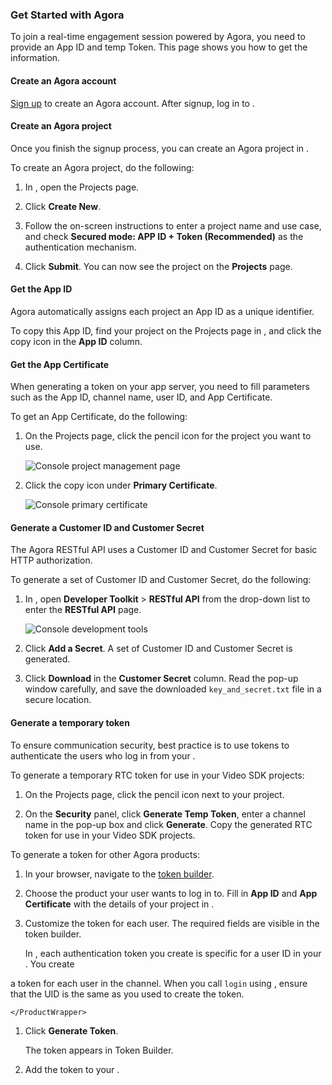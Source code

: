 

### Get Started with Agora

To join a real-time engagement session powered by Agora, you need to provide an App ID and temp Token. This page shows you how to get the information.

#### Create an Agora account

[Sign up](https://sso.agora.io/en/signup/) to create an Agora account. After signup, log in to <Link to="{{Global.AGORA_CONSOLE_URL}}"><Vg k="CONSOLE" /></Link>.

#### Create an Agora project

Once you finish the signup process, you can create an Agora project in  <Vg k="CONSOLE" />.

To create an Agora project, do the following:

1.  In <Vg k="CONSOLE" />, open the <Link to="{{Global.AGORA_CONSOLE_URL}}/project-management">Projects</Link> page.

1.  Click **Create New**.

1.  Follow the on-screen instructions to enter a project name and use case, and check **Secured mode: APP ID + Token (Recommended)** as the authentication mechanism.

1.  Click **Submit**. You can now see the project on the **Projects** page.

#### Get the App ID

Agora automatically assigns each project an App ID as a unique identifier.

To copy this App ID, find your project on the <Link to="{{Global.AGORA_CONSOLE_URL}}/project-management">Projects</Link> page in  <Vg k="CONSOLE" />, and click the copy icon in the **App ID** column.

#### Get the App Certificate

When generating a token on your app server, you need to fill parameters such as the App ID, channel name, user ID, and App Certificate.

To get an App Certificate, do the following:

1.  On the <Link to="{{Global.AGORA_CONSOLE_URL}}/project-management">Projects</Link> page, click the pencil icon for the project you want to use.

    ![Console project management page](/images/common/console-project-management-page.png)

1.  Click the copy icon under **Primary Certificate**.

    ![Console primary certificate](/images/common/console-primary-certificate.png)

#### Generate a Customer ID and Customer Secret

The Agora RESTful API uses a Customer ID and Customer Secret for basic HTTP authorization.

To generate a set of Customer ID and Customer Secret, do the following:

1.  In <Link to="{{Global.AGORA_CONSOLE_URL}}"><Vg k="CONSOLE" /></Link>, open **Developer Toolkit** > **RESTful API** from the drop-down list to enter the **RESTful API** page.

    ![Console development tools](/images/common/console-dev-tools.png)

1.  Click **Add a Secret**. A set of Customer ID and Customer Secret is generated.

1.  Click **Download** in the **Customer Secret** column. Read the pop-up window carefully, and save the downloaded `key_and_secret.txt` file in a secure location.

#### Generate a temporary token

To ensure communication security, best practice is to use tokens to authenticate the users who log in from your <Vpl k="CLIENT" />.

To generate a temporary RTC token for use in your Video SDK projects:

1. On the <Link to="{{Global.AGORA_CONSOLE_URL}}/project-management">Projects</Link> page, click the pencil icon next to your project.

1. On the **Security** panel, click **Generate Temp Token**, enter a channel name in the pop-up box and click **Generate**. Copy the generated RTC token for use in your Video SDK projects.

To generate a token for other Agora products:

1. In your browser, navigate to the [<Vg k="COMPANY" /> token builder](https://agora-token-generator-demo.vercel.app/).

1. Choose the <Vg k="COMPANY" /> product your user wants to log in to. Fill in **App ID** and **App Certificate** with the
details of your project in <Vg k="CONSOLE" />.

1. Customize the token for each user. The required fields are visible in the <Vg k="COMPANY" /> token builder.

    <ProductWrapper product="signaling">
    In <Vg k="MESS" />, each authentication token you create is specific for a user ID in your <Vpl k="CLIENT" />. You create
a token for each user in the channel. When you call `login` using <Vg k="MESS_SDK" />, ensure that the UID is the same
as you used to create the token.

    </ProductWrapper>

1. Click **Generate Token**.

    The token appears in Token Builder.

1. Add the token to your <Vpl k="CLIENT" />.

